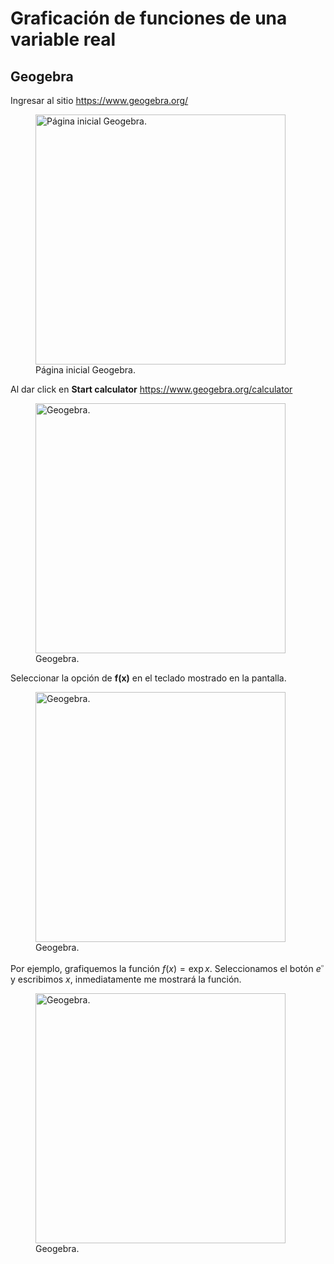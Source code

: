 # Graficación de funciones de una variable real

## Geogebra

Ingresar al sitio <https://www.geogebra.org/>

![Página inicial Geogebra.](img/inicioGeogebra.png){fig-align="left" width=400}

Al dar click en **Start calculator** <https://www.geogebra.org/calculator>

![Geogebra.](img/inicioCalculator.png){fig-align="left" width=400}

Seleccionar la opción de **f(x)** en el teclado mostrado en la pantalla.

![Geogebra.](img/Geogebrafx.png){fig-align="left" width=400}

Por ejemplo, grafiquemos la función $f(x)=\exp x$. Seleccionamos el botón $e^\square$ y escribimos $x$, inmediatamente me mostrará la función.

![Geogebra.](img/Geogebraexp.png){fig-align="left" width=400}
